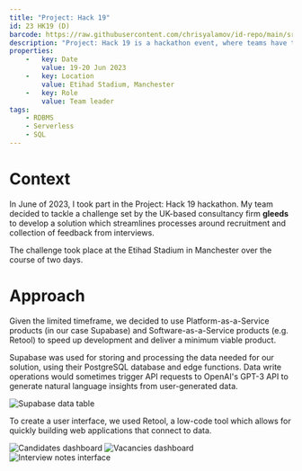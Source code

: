 ```yaml
---
title: "Project: Hack 19"
id: 23 HK19 (D)
barcode: https://raw.githubusercontent.com/chrisyalamov/id-repo/main/src/projects/2023-hack-19/barcode.jpg
description: "Project: Hack 19 is a hackathon event, where teams have to develop a solution which addresses a particular challenge in industry."
properties:
    -   key: Date
        value: 19-20 Jun 2023
    -   key: Location
        value: Etihad Stadium, Manchester
    -   key: Role
        value: Team leader
tags:
    - RDBMS
    - Serverless
    - SQL
---
```


# Context

In June of 2023, I took part in the Project: Hack 19 hackathon. My team decided to tackle a challenge set by the UK-based consultancy firm **gleeds** to develop a solution which streamlines processes around recruitment and collection of feedback from interviews.

The challenge took place at the Etihad Stadium in Manchester over the course of two days.

# Approach

Given the limited timeframe, we decided to use Platform-as-a-Service products (in our case Supabase) and Software-as-a-Service products (e.g. Retool) to speed up development and deliver a minimum viable product.

Supabase was used for storing and processing the data needed for our solution, using their PostgreSQL database and edge functions. Data write operations would sometimes trigger API requests to OpenAI's GPT-3 API to generate natural language insights from user-generated data.

![Supabase data table](<https://raw.githubusercontent.com/chrisyalamov/id-repo/main/src/projects/2023-hack-19/Screenshot 2023-07-08 at 01.07.28.png>)

To create a user interface, we used Retool, a low-code tool which allows for quickly building web applications that connect to data.

![Candidates dashboard](<https://raw.githubusercontent.com/chrisyalamov/id-repo/main/src/projects/2023-hack-19/Screenshot 2023-07-08 at 01.02.30.png>)
![Vacancies dashboard](<https://raw.githubusercontent.com/chrisyalamov/id-repo/main/src/projects/2023-hack-19/Screenshot 2023-07-08 at 01.03.16.png>)
![Interview notes interface](<https://raw.githubusercontent.com/chrisyalamov/id-repo/main/src/projects/2023-hack-19/Screenshot 2023-07-08 at 01.06.06.png>)
